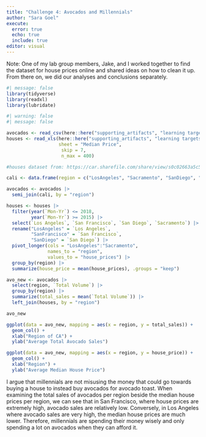 ```yaml
---
title: "Challenge 4: Avocados and Millennials"
author: "Sara Goel"
execute:
  error: true
  echo: true
  include: true
editor: visual
---
```


Note: One of my lab group members, Jake, and I worked together to find the dataset for house prices online and shared ideas on how to clean it up. From there on, we did our analyses and conclusions separately.

```r
#| message: false
library(tidyverse)
library(readxl)
library(lubridate)
```

```r
#| warning: false
#| message: false

avocados <- read_csv(here::here("supporting_artifacts", "learning targets", "avocado.csv"))
houses <- read_xls(here::here("supporting_artifacts", "learning targets", "CAHousePrices.xls"),
                   sheet = "Median Price",
                    skip = 7,
                    n_max = 400)

#houses dataset from: https://car.sharefile.com/share/view/s0c02663a5c54e23a
```

```r
cali <- data.frame(region = c("LosAngeles", "Sacramento", "SanDiego", "SanFrancisco"))

avocados <- avocados |> 
  semi_join(cali, by = "region")
```

```r
houses <- houses |> 
  filter(year(`Mon-Yr`) <= 2018,
         year(`Mon-Yr`) >= 2015) |> 
  select(`Los Angeles`, `San Francisco`, `San Diego`, `Sacramento`) |> 
  rename("LosAngeles" = `Los Angeles`,
         "SanFrancisco" = `San Francisco`,
         "SanDiego" = `San Diego`) |> 
  pivot_longer(cols = "LosAngeles":"Sacramento",
               names_to = "region",
               values_to = "house_prices") |> 
  group_by(region) |> 
  summarize(house_price = mean(house_prices), .groups = "keep")
```

```r
avo_new <- avocados |> 
  select(region, `Total Volume`) |> 
  group_by(region) |> 
  summarize(total_sales = mean(`Total Volume`)) |> 
  left_join(houses, by = "region")

avo_new
```

```r
ggplot(data = avo_new, mapping = aes(x = region, y = total_sales)) +
  geom_col() +
  xlab("Region of CA") +
  ylab("Average Total Avocado Sales")
```

```r
ggplot(data = avo_new, mapping = aes(x = region, y = house_price)) +
  geom_col() +
  xlab("Region") +
  ylab("Average Median House Price")
```

I argue that millennials are not misusing the money that could go towards buying a house to instead buy avocados for avocado toast. When examining the total sales of avocados per region beside the median house prices per region, we can see that in San Francisco, where house prices are extremely high, avocado sales are relatively low. Conversely, in Los Angeles where avocado sales are very high, the median house prices are much lower. Therefore, millennials are spending their money wisely and only spending a lot on avocados when they can afford it.
